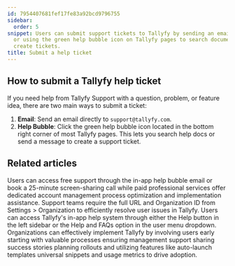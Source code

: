 ```yaml
---
id: 7954407681fef17fe83a92bcd9796755
sidebar:
  order: 5
snippet: Users can submit support tickets to Tallyfy by sending an email to support@tallyfy.com
  or using the green help bubble icon on Tallyfy pages to search documentation and
  create tickets.
title: Submit a help ticket
---
```


## How to submit a Tallyfy help ticket

If you need help from Tallyfy Support with a question, problem, or feature idea, there are two main ways to submit a ticket:

1.  **Email**: Send an email directly to `support@tallyfy.com`.
2.  **Help Bubble**: Click the green help bubble icon located in the bottom right corner of most Tallyfy pages. This lets you search help docs or send a message to create a support ticket.


## Related articles
<CardGrid>
<LinkTitleCard header="<b>Support > Contact Tallyfy support or engage in professional services</b>" href="/products/pro/miscellaneous/support/how-can-i-contact-tallyfys-support-team/" > Users can access free support through the in-app help bubble email or book a 25-minute screen-sharing call while paid professional services offer dedicated account management process optimization and implementation assistance. </LinkTitleCard>
<LinkTitleCard header="<b>Support > Provide necessary info to Tallyfy's support team</b>" href="/products/pro/miscellaneous/support/how-to-provide-necessary-info-to-tallyfy-support/" > Support teams require the full URL and Organization ID from Settings > Organization to efficiently resolve user issues in Tallyfy. </LinkTitleCard>
<LinkTitleCard header="<b>Support > In-app user guide</b>" href="/products/pro/miscellaneous/support/how-to-access-the-tallyfy-user-guide/" > Users can access Tallyfy's in-app help system through either the Help button in the left sidebar or the Help and FAQs option in the user menu dropdown. </LinkTitleCard>
<LinkTitleCard header="<b>Miscellaneous > Support</b>" href="/products/pro/miscellaneous/support/" > Organizations can effectively implement Tallyfy by involving users early starting with valuable processes ensuring management support sharing success stories planning rollouts and utilizing features like auto-launch templates universal snippets and usage metrics to drive adoption. </LinkTitleCard>
</CardGrid>